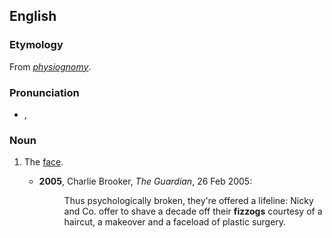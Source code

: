 ==English==

===Etymology===
From ''[[physiognomy]]''.

===Pronunciation===
* {{a|British}} {{IPA|/ˈfɪz.ɒɡ/}}, {{X-SAMPA|/"fIz.Qg/}}

===Noun===
{{en-noun}}

# {{slang|British}} The [[face]].
#* '''2005''', Charlie Brooker, ''The Guardian'', 26 Feb 2005:
#*: Thus psychologically broken, they're offered a lifeline: Nicky and Co. offer to shave a decade off their '''fizzogs''' courtesy of a haircut, a makeover and a faceload of plastic surgery.